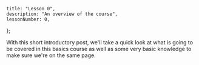	title: "Lesson 0",
	description: "An overview of the course",
	lessonNumber: 0,
};

With this short introductory post, we'll take a quick look at what is going to be covered in this basics course as well as some very basic knowledge to make sure we're on the same page.
